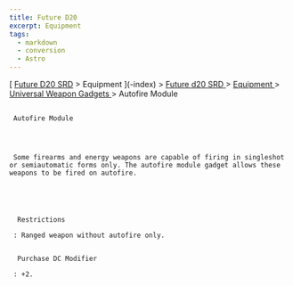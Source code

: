 ```yaml
---
title: Future D20
excerpt: Equipment
tags:
  - markdown
  - conversion
  - Astro
---
```







[
[Future D20 SRD]( / ) > Equipment
     ](-index)
     >
     [
      Future d20 SRD
     ](future-d20-srd-index)
     >
     [
      Equipment
     ](future-d20-srd-equipment-index)
     >
     [
      Universal Weapon Gadgets
     ](future-d20-srd-equipment-gadgets-universal-weapons-index)
     > Autofire Module
    





## 
     Autofire Module
    



     Some firearms and energy weapons are capable of firing in singleshot or semiautomatic forms only. The autofire module gadget allows these weapons to be fired on autofire.
    




      Restrictions
     
     : Ranged weapon without autofire only.
     

      Purchase DC Modifier
     
     : +2.
    




